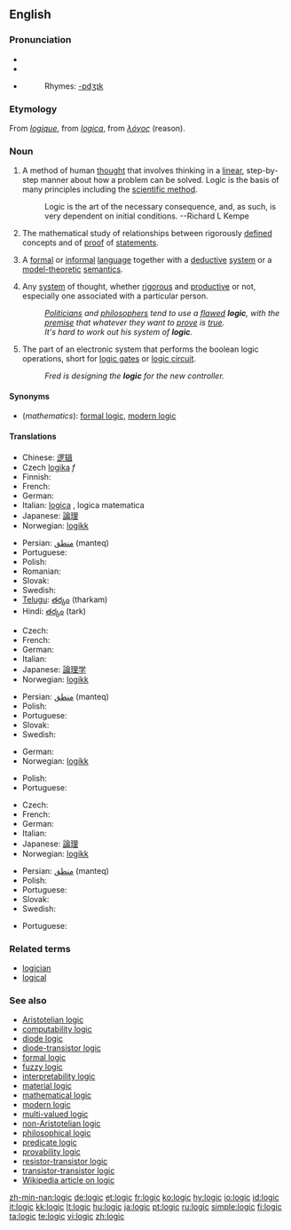 {{wikipedia|dab=logic (disambiguation)|logic}}
==English==

===Pronunciation===
* {{enPR|lŏj'ĭk}}
* {{IPA|/ˈlɒdʒɪk/}}
* {{SAMPA|/"lQdZIk/}}
*: Rhymes: [[Rhymes:English:-ɒdʒɪk|-ɒdʒɪk]]

===Etymology===
From {{OF.}} ''[[logique#Old French|logique]]'', from {{L.}} ''[[logica#Latin|logica]]'', from {{AGr.}} ''[[λόγος]]'' (reason).

===Noun===
{{wikipedia}}
{{en-noun|s|-}}

# {{uncountable}} A method of human [[thought]] that involves thinking in a [[linear]], step-by-step manner about how a problem can be solved. Logic is the basis of many principles including the [[scientific method]].
#: Logic is the art of the necessary consequence, and, as such, is very dependent on initial conditions.  --Richard L Kempe
# {{uncountable}} {{mathematics}} The mathematical study of relationships between rigorously [[define]]d concepts and of [[proof]] of [[statement]]s.
# {{countable}} {{mathematics}}  A [[formal]] or [[informal]] [[language]] together with a [[deductive]] [[system]] or a [[model theory|model-theoretic]] [[semantics]].
# {{uncountable}} Any [[system]] of thought, whether [[rigorous]] and [[productive]] or not, especially one associated with a particular person.
#: ''[[politician|Politicians]] and [[philosopher]]s tend to use a [[flaw]]ed '''logic''', with the [[premise]] that whatever they want to [[prove]] is [[true]].''
#: ''It's hard to work out his system of '''logic'''.''
# {{uncountable}} The part of an electronic system that performs the boolean logic operations, short for [[logic gate]]s or [[logic circuit]].
#: ''Fred is designing the '''logic''' for the new controller.''

====Synonyms====
* (''mathematics''): [[formal logic]], [[modern logic]]

====Translations====
{{trans-top|method of human thought}}
* Chinese: [[逻辑]]
* Czech [[logika]] ''f''
* Finnish: {{t+|fi|logiikka}}
* French: {{t+|fr|logique|f}}
* German: {{t-|de|Logik|f}}
* Italian: [[logica#Italian|logica]] {{f}}, logica matematica
* Japanese: [[論理]]
* Norwegian: [[logikk]] {{m}}
{{trans-mid}}
* Persian: [[منطق]] (manteq)
* Portuguese: {{t+|pt|lógica|f}}
* Polish: {{t-|pl|logika|f}}
* Romanian: {{t|ro|logică|f}}
* Slovak: {{t-|sk|logika|f}}
* Swedish: {{t+|sv|logik|c}}
* [[Telugu]]: [[తర్కం]] (tharkam)
* Hindi: [[తర్కం]] (tark)
{{trans-bottom}}

{{trans-top|mathematical study}}
* Czech: {{t-|cs|logika|f}}
* French: {{t+|fr|logique|f}}
* German: {{t-|de|Logik|f}}
* Italian: {{t+|it|logica|f}}
* Japanese: [[論理学]]
* Norwegian: [[logikk]] {{m}}
{{trans-mid}}
* Persian: [[منطق]] (manteq)
* Polish: {{t-|pl|logika|f}}
* Portuguese: {{t+|pt|lógica|f}}
* Slovak: {{t-|sk|logika|f}}
* Swedish: {{t+|sv|logik|c}}
{{trans-bottom}}

{{trans-top|formal or informal language}}
* German: {{t-|de|Logik|f}}
* Norwegian: [[logikk]] {{m}}
{{trans-mid}}
* Polish: {{t-|pl|logika|f}}
* Portuguese: {{t+|pt|lógica|f}}
{{trans-bottom}}

{{trans-top|any system of thought, irrespective of its rigor or productiveness}}
* Czech: {{t-|cs|logika|f}}
* French: {{t+|fr|logique|f}}
* German: {{t-|de|Logik|f}}
* Italian: {{t+|it|logica|f}}
* Japanese: [[論理]]
* Norwegian: [[logikk]] {{m}}
{{trans-mid}}
* Persian: [[منطق]] (manteq)
* Polish: {{t-|pl|logika|f}}
* Portuguese: {{t+|pt|lógica|f}}
* Slovak: {{t-|sk|logika|f}}
* Swedish: {{t+|sv|logik|c}}
{{trans-bottom}}

{{trans-top|part of an electronic system that performs the boolean logic operations}}
{{trans-mid}}
* Portuguese: {{t+|pt|lógica|f}}
{{trans-bottom}}

===Related terms===
* [[logician]]
* [[logical]]

===See also===
* [[Aristotelian logic]]
* [[computability logic]]
* [[diode logic]]
* [[diode-transistor logic]]
* [[formal logic]]
* [[fuzzy logic]]
* [[interpretability logic]]
* [[material logic]]
* [[mathematical logic]]
* [[modern logic]]
* [[multi-valued logic]]
* [[non-Aristotelian logic]]
* [[philosophical logic]]
* [[predicate logic]]
* [[provability logic]]
* [[resistor-transistor logic]]
* [[transistor-transistor logic]]
* [[w:Logic|Wikipedia article on logic]]

[[zh-min-nan:logic]]
[[de:logic]]
[[et:logic]]
[[fr:logic]]
[[ko:logic]]
[[hy:logic]]
[[io:logic]]
[[id:logic]]
[[it:logic]]
[[kk:logic]]
[[lt:logic]]
[[hu:logic]]
[[ja:logic]]
[[pt:logic]]
[[ru:logic]]
[[simple:logic]]
[[fi:logic]]
[[ta:logic]]
[[te:logic]]
[[vi:logic]]
[[zh:logic]]
